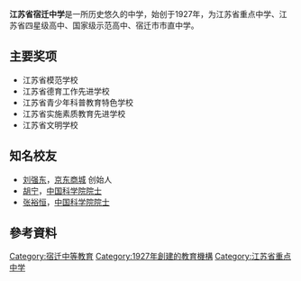 {{Infobox Highschool4
| name = 江苏省宿迁中学
| other_name = Jiangsu Suqian Middle School
| image = 
| logo = 
| motto = 见贤思齐
| established = 1927年
| establisher = 周宣德
| type = 公立
| belong = 
| district = {{CHN}}[[江苏省|江苏省]][[宿迁市|宿迁市]]
| grades = 初中至高中共六年级
| principal = 王孝玲
| secretary = 
| vice-principal = 
| dean =  
| sc =
| house =
| faculty = 
| staff = 
| students = 
| athletics = 
| conference =
| colors = 
| mascot = 
| magazine = 
| free_label = 
| free_text = 
| free_label2 = 
| free_text2 = 
| address =江苏省宿迁市宿城新区微山湖路201号
| tel = 0527-84507001
| fax = 0527-84213306
| mail = 
| website = http://www.sqzx.cn/
| label_color = 
| border_color = 
}}

'''江苏省宿迁中学'''是一所历史悠久的中学，始创于1927年，为江苏省重点中学、江苏省四星级高中、国家级示范高中、宿迁市市直中学。

== 主要奖项 ==
* 江苏省模范学校
* 江苏省德育工作先进学校
* 江苏省青少年科普教育特色学校
* 江苏省实施素质教育先进学校
* 江苏省文明学校

== 知名校友 ==
*[[刘强东|刘强东]]，[[京东商城|京东商城]] 创始人
*[[胡宁|胡宁]]，[[中国科学院|中国科学院]][[院士|院士]]
*[[张裕恒|张裕恒]]，[[中国科学院|中国科学院]][[院士|院士]]

==參考資料==
{{reflist}}

{{江苏省四星级高中}}
[[Category:宿迁中等教育|Category:宿迁中等教育]]
[[Category:1927年創建的教育機構|Category:1927年創建的教育機構]]
[[Category:江苏省重点中学|Category:江苏省重点中学]]